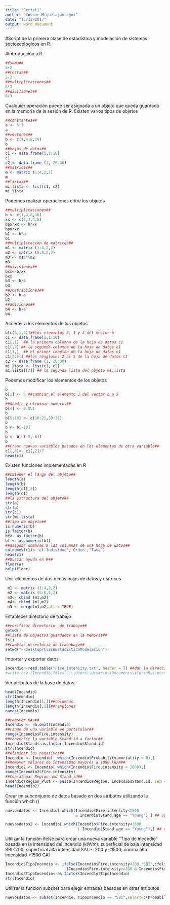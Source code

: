 ```yaml
---
title: "Script1"
author: "Yosune Miquelajauregui"
date: "13/12/2017"
output: word_document
---
```


#Script de la primera clase de estadística y modelación de sistemas socioecológicos en R.

#Introducción a R

```r
##suma##
3+2
##restas##
5-2
##multiplicaciones##
6*3
##divisiones##
6/3
```

Cualquier operación puede ser asignada a un objeto que queda guardado en la memoria de la sesión de R. Existen varios tipos de objetos
```r
##constantes##
a <- 6*3
a
##vectores##
b <- c(1,4,8,16)
b
##Hojas de datos##
c1 <- data.frame(1,1:10)
c1
c2 <- data.frame (1, 20:30)
##matrices##
m <- matrix (1:4,2,2)
m
##listas##
mi.lista <- list(c1, c2) 
mi.lista
```

Podemos realizar operaciones entre los objetos
```r
##multiplicaciones##
b <- c(1,4,8,16)
xx <- c(2,3,4,5)
bporxx <- b*xx
bporxx
b1 <- b*a 
b1
##multiplicacion de matrices##
m1 <- matrix (1:4,2,2)
m2 <- matrix (5:8,2,2)
m3 <- m1%*%m2
m3
##divisiones##
bxx<-b/xx
bxx
b3 <- b/a
b3
##sustracciones##
b2 <- b-a
b2
##adiciones## 
b4 <- b+a
b4
```

Acceder a los elementos de los objetos
```r
b[c(3,1,4)]##los elementos 3, 1 y 4 del vector b
c1 <- data.frame(1,1:10)
c1[,1]  ## la primera columna de la hoja de datos c1
c1[,2] ## la segunda columna de la hoja de datos c1
c1[1,]  ## el primer renglón de la hoja de datos c1 
c1[2:5,] ##los renglones 2 al 5 de la hoja de datos c1
c2 <- data.frame (1, 20:30)
mi.lista <- list(c1, c2) 
mi.lista[[2]] ## la segunda lista del objeto mi.lista

```

Podemos modificar los elementos de los objetos
```r
b
b[1] <- 5 ##cambiar el elemento 1 del vector b a 5
b
##Añadir y eliminar numeros##
b[4] <- 0.001
b
b[5:10] <- c(18:21,30:31)
b
b <- b[-10]
b
b <- b[c(-9,-6)]
b
##Crear nuevas variables basados en los elementos de otra variable##
c1[,3]<- c1[,2]/7
head(c1)
```

Existen funciones implementadas en R
```r
##obtener el largo del objeto##
length(a)
length(b)
length(c1[,2])
length(c1)
##la estructura del objeto##
str(a)
str(b)
str(c1)
str(mi.lista)
##tipo de objeto##
is.numeric(b)
is.factor(b)
bf<- as.factor(b)
bf <- as.numeric(bf)
##asignar nombres a las columnas de una hoja de datos##
colnames(c1)<- c('Individuo','Orden',"Tasa")
head(c1)
##buscar ayuda en R##
floor(a)
help(floor)
```

Unir elementos de dos o más hojas de datos y matrices 
```r
 m1 <- matrix (1:4,2,2)
 m2 <- matrix (5:8,2,2)
 m3<- cbind (m1,m2)
 m4<- rbind (m1,m2)
 m5 <- merge(m1,m2,all = TRUE)
``` 

Establecer directorio de trabajo
```r
##verificar directorio  de trabajo##
getwd()
##lista de objectos guardados en la memoria##
ls() 
##cambiar directorio de trababajo##
setwd("~/Desktop/ClaseEstadisticaModelacion")
```

Importar y exportar datos
```r
Incendio<-read.table("Fire_intensity.txt", header = T) ##dar la dirección que apunte al archivo en su computadora
#write.csv (Incendio,file="C:\\Users\\Usuario\\Documents\\CursoR\\incendios.csv”) 
```

Ver atributos de la base de datos
```r
head(Incendio)
str(Incendio)
length(Incendio[1,])##columnas
length(Incendio[,1])##renglones
names(Incendio)
```

```r
##remover NAs##
Incendio <- na.omit(Incendio) 
##rango de una variable en particular##
range(Incendio$Fire.intensity)
##convertir la variable Stand.id a factor##
Incendio$Stand<-as.factor(Incendio$Stand.id)
str(Incendio)
##eliminar los negativos##
Incendio <- Incendio[- which(Incendio$Probability.mortality < 0),] 
##Remover valores de intensidad mayores a 1000 kW/m##
Incendio2 <- Incendio[ which(Incendio$Fire.intensity < 1000),] 
range(Incendio2$Fire.intensity)
##Concatenar Region and Stand.id##
Incendio$Region_Plot <- paste(Incendio$Region, Incendio$Stand.id, sep ="_" )
head(Incendio2)
```

Crear un subconjunto de datos basado en dos atributos utilizando la función which ()
```r
nuevosdatos <- Incendio[ which(Incendio$Fire.intensity<1500 
                               & Incendio$Stand.age == "Young"),] ## operador and

nuevosdatos2 <- Incendio[ which(Incendio$Fire.intensity<1500 
                                | Incendio$Stand.age == "Young"),] ## operador or
```

Utilizar la función ifelse para crear una nueva variable "Tipo de incendio" basada en la intensidad del incendio (kW/m): superficial de baja intensidad SBI<200; superficial alta intensidad SAI >=200 y <1500; corona alta intensidad >1500 CAI
```r
Incendio$TipoIncendio <- ifelse(Incendio$Fire.intensity<200,"SBI",ifelse
                           (Incendio$Fire.intensity>=200 & Incendio$Fire.intensity<1500,"SAI","CAI"))
Incendio$TipoIncendio<-as.factor(Incendio$TipoIncendio)
str(Incendio)
```

Utilizar la funcion subsset para elegir entradas basadas en otras atributos
```r
nuevosdatos <- subset(Incendio, TipoIncendio == "SBI",select=c(Probability.mortality,TipoIncendio))
```                      